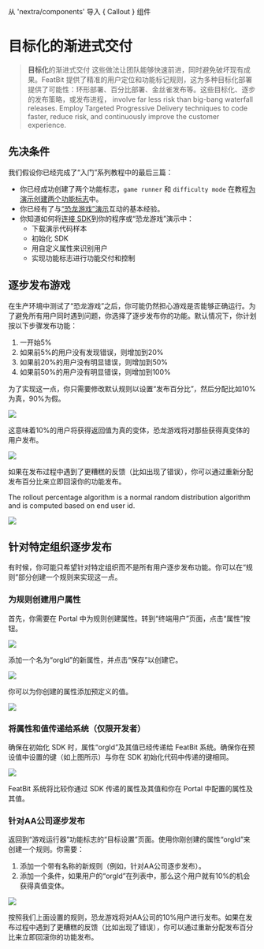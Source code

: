 
从 'nextra/components' 导入 { Callout } 组件

# 目标化的渐进式交付

> **目标化**的渐进式交付
> 这些做法让团队能够快速前进，同时避免破坏现有成果。FeatBit 提供了精准的用户定位和功能标记规则，这为多种目标化部署提供了可能性：环形部署、百分比部署、金丝雀发布等。这些目标化、逐步的发布策略，或发布进程， involve far less risk than big-bang waterfall releases. Employ Targeted Progressive Delivery techniques to code faster, reduce risk, and continuously improve the customer experience.

## 先决条件

我们假设你已经完成了“入门”系列教程中的最后三篇：

* 你已经成功创建了两个功能标志，`game runner` 和 `difficulty mode` 在教程[为演示创建两个功能标志](../create-two-feature-flags.md)中。
* 你已经有了与[“恐龙游戏”演示](../try-interacting-with-the-demo.md)互动的基本经验。
* 你知道如何将[连接 SDK](../connect-an-sdk/)到你的程序或“恐龙游戏”演示中：
  * 下载演示代码样本
  * 初始化 SDK
  * 用自定义属性来识别用户
  * 实现功能标志进行功能交付和控制

## 逐步发布游戏

在生产环境中测试了“恐龙游戏”之后，你可能仍然担心游戏是否能够正确运行。为了避免所有用户同时遇到问题，你选择了逐步发布你的功能。默认情况下，你计划按以下步骤发布功能：

1. 一开始5%
2. 如果前5%的用户没有发现错误，则增加到20%
3. 如果前20%的用户没有明显错误，则增加到50%
4. 如果前50%的用户没有明显错误，则增加到100%

为了实现这一点，你只需要修改默认规则以设置“发布百分比”，然后分配比如10%为真，90%为假。

![](../../getting-started/assets/targeted-progressive-delivery/001.webp)

这意味着10%的用户将获得返回值为真的变体，恐龙游戏将对那些获得真变体的用户发布。

![](../../getting-started/assets/targeted-progressive-delivery/002.webp)

如果在发布过程中遇到了更糟糕的反馈（比如出现了错误），你可以通过重新分配发布百分比来立即回滚你的功能发布。

<Callout type="info">
  The rollout percentage algorithm is a normal random distribution algorithm and is computed based on end user id.


![](../../getting-started/assets/targeted-progressive-delivery/003.webp)
</Callout>

## 针对特定组织逐步发布

有时候，你可能只希望针对特定组织而不是所有用户逐步发布功能。你可以在“规则”部分创建一个规则来实现这一点。

### 为规则创建用户属性

首先，你需要在 Portal 中为规则创建属性。转到“终端用户”页面，点击“属性”按钮。

![](../../getting-started/assets/targeted-progressive-delivery/004.webp)

添加一个名为“orgId”的新属性，并点击“保存”以创建它。

![](../../getting-started/assets/targeted-progressive-delivery/005.webp)

你可以为你创建的属性添加预定义的值。

![](../../getting-started/assets/targeted-progressive-delivery/006.webp)

### 将属性和值传递给系统（仅限开发者）

确保在初始化 SDK 时，属性“orgId”及其值已经传递给 FeatBit 系统。确保你在预设值中设置的键（如上图所示）与你在 SDK 初始化代码中传递的键相同。

![](../../getting-started/assets/targeted-progressive-delivery/007.webp)

FeatBit 系统将比较你通过 SDK 传递的属性及其值和你在 Portal 中配置的属性及其值。

### 针对AA公司逐步发布

返回到“游戏运行器”功能标志的“目标设置”页面。使用你刚创建的属性“orgId”来创建一个规则。你需要：

1. 添加一个带有名称的新规则（例如，针对AA公司逐步发布）。
2. 添加一个条件，如果用户的“orgId”在列表中，那么这个用户就有10%的机会获得真值变体。

![](../../getting-started/assets/targeted-progressive-delivery/008.webp)

按照我们上面设置的规则，恐龙游戏将对AA公司的10%用户进行发布。如果在发布过程中遇到了更糟糕的反馈（比如出现了错误），你可以通过重新分配发布百分比来立即回滚你的功能发布。

